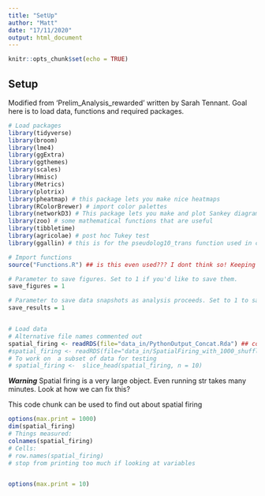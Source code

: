 ```yaml
---
title: "SetUp"
author: "Matt"
date: "17/11/2020"
output: html_document
---
```


```r
knitr::opts_chunk$set(echo = TRUE)
```

## Setup

Modified from 'Prelim_Analysis_rewarded' written by Sarah Tennant. Goal here is to load data, functions and required packages. 

```r
# Load packages
library(tidyverse)
library(broom)
library(lme4)
library(ggExtra)
library(ggthemes)
library(scales)
library(Hmisc)
library(Metrics)
library(plotrix)
library(pheatmap) # this package lets you make nice heatmaps
library(RColorBrewer) # import color palettes
library(networkD3) # This package lets you make and plot Sankey diagrams
library(zoo) # some mathematical functions that are useful
library(tibbletime)
library(agricolae) # post hoc Tukey test
library(ggallin) # this is for the pseudolog10_trans function used in coeff plots in Figure2_Analysis

# Import functions
source("Functions.R") ## is this even used??? I dont think so! Keeping it just incase..

# Parameter to save figures. Set to 1 if you'd like to save them.
save_figures = 1

# Parameter to save data snapshots as analysis proceeds. Set to 1 to save.
save_results = 1


# Load data
# Alternative file names commented out
spatial_firing <- readRDS(file="data_in/PythonOutput_Concat.Rda") ## concatenated all cohorts prior to R analysis
#spatial_firing <- readRDS(file="data_in/SpatialFiring_with_1000_shuffles.Rda") ## concatenated all cohorts with shuffled ran
# To work on  a subset of data for testing
# spatial_firing <-  slice_head(spatial_firing, n = 10)
```



***Warning***
Spatial firing is a very large object. Even running str takes many minutes.
Look at how we can fix this?

This code chunk can be used to find out about spatial firing
```r
options(max.print = 1000)
dim(spatial_firing)
# Things measured:
colnames(spatial_firing)
# Cells:
# row.names(spatial_firing)
# stop from printing too much if looking at variables


options(max.print = 10)
```


